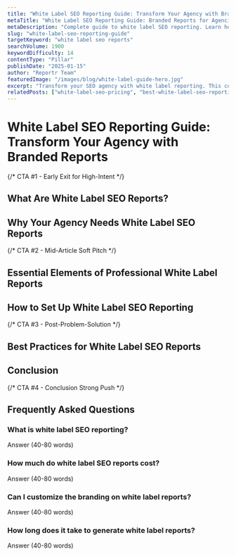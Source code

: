 ```yaml
---
title: "White Label SEO Reporting Guide: Transform Your Agency with Branded Reports"
metaTitle: "White Label SEO Reporting Guide: Branded Reports for Agencies"
metaDescription: "Complete guide to white label SEO reporting. Learn how agencies use branded reports to increase client retention and boost revenue with professional SEO reports."
slug: "white-label-seo-reporting-guide"
targetKeyword: "white label seo reports"
searchVolume: 1900
keywordDifficulty: 14
contentType: "Pillar"
publishDate: "2025-01-15"
author: "Reportr Team"
featuredImage: "/images/blog/white-label-guide-hero.jpg"
excerpt: "Transform your SEO agency with white label reporting. This comprehensive guide shows you how to create professional, branded reports that increase client satisfaction and drive revenue growth."
relatedPosts: ["white-label-seo-pricing", "best-white-label-seo-reporting-tool"]
---
```


# White Label SEO Reporting Guide: Transform Your Agency with Branded Reports

<!-- INTRO: 120-150 words -->
<!-- Include target keyword in first 100 words -->

{/* CTA #1 - Early Exit for High-Intent */}

<!-- TABLE OF CONTENTS -->

## What Are White Label SEO Reports?
<!-- 250-350 words -->

## Why Your Agency Needs White Label SEO Reports
<!-- 300-400 words -->

{/* CTA #2 - Mid-Article Soft Pitch */}

## Essential Elements of Professional White Label Reports
<!-- 350-450 words -->

## How to Set Up White Label SEO Reporting
<!-- 300-400 words -->

{/* CTA #3 - Post-Problem-Solution */}

## Best Practices for White Label SEO Reports
<!-- 250-300 words -->

## Conclusion
<!-- 120-150 words -->

{/* CTA #4 - Conclusion Strong Push */}

## Frequently Asked Questions

### What is white label SEO reporting?
Answer (40-80 words)

### How much do white label SEO reports cost?
Answer (40-80 words)

### Can I customize the branding on white label reports?
Answer (40-80 words)

### How long does it take to generate white label reports?
Answer (40-80 words)

<!-- TARGET WORD COUNT: 1,800-2,200 words (2,000 average) -->
<!-- TARGET INTERNAL LINKS: 8-10 -->
<!-- IMAGES: 4-5 (hero + section images) -->